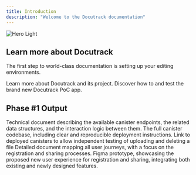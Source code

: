 ```yaml
---
title: Introduction
description: "Welcome to the Docutrack documentation"
---
```


<Frame>
<img
  src="/images/docutrack-img.jpg"
  alt="Hero Light"
/>
</Frame>

## Learn more about Docutrack

The first step to world-class documentation is setting up your editing environments.

<CardGroup cols={2}>
  <Card
    title="What is Docutrack"
    icon="book"
    href="https://docutrack-docs.icpitalia.io/overview/background"
  >
    Learn more about Docutrack and its project.
  </Card>
  <Card
    title="Getting Started"
    icon="waypoints"
    href="https://docutrack-docs.icpitalia.io/getting-started/introduction"
  >
    Discover how to and test the brand new Docutrack PoC app.
  </Card>
</CardGroup>

## Phase #1 Output

<CardGroup cols={2}>
  <Card
    title="Canister Endpoints"
    icon="code-xml"
    href="https://docutrack-docs.icpitalia.io/api-documentation/orchestrator"
  >
    Technical document describing the available canister endpoints, the related data structures, and the interaction logic between them.

  </Card>
  <Card
    title="Repository"
    icon="github"
    href="https://github.com/icp-hub-it/ic-docutrack/tree/main"
  >
    The full canister codebase, including clear and reproducible deployment instructions.
  </Card>
  <Card
    title="Docutrack App"
    icon="app-window"
    href="https://l7rii-2yaaa-aaaao-a4liq-cai.icp0.io/"
  >
    Link to deployed canisters to allow independent testing of uploading and deleting a file
  </Card>
  <Card
    title="UX Design"
    icon="microscope"
    href="https://docutrack-docs.icpitalia.io/design/design-introduction"
  >
    Detailed document mapping all user journeys, with a focus on the registration and sharing processes.
  </Card>
  <Card
    title="UI Prototype"
    icon="Figma"
    href="https://www.figma.com/proto/K228UZTvRA1l6l28EponXH/Docutrack?page-id=302%3A985&node-id=412-30081&viewport=-1962%2C-1259%2C0.73&t=wTrxGExs6GDabFW7-1&scaling=scale-down&content-scaling=fixed&starting-point-node-id=412%3A30081"
  >
    Figma prototype, showcasing the proposed new user experience for registration and sharing, integrating both existing and newly designed features.
  </Card>
</CardGroup>
